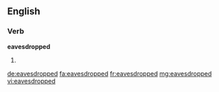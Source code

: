 ==English==

===Verb===
'''eavesdropped'''
# {{past of|eavesdrop}}

[[de:eavesdropped]]
[[fa:eavesdropped]]
[[fr:eavesdropped]]
[[mg:eavesdropped]]
[[vi:eavesdropped]]